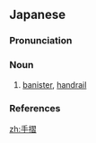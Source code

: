 ==Japanese==
{{wikipedia|lang=ja}}
{{ja-kanjitab|て|すり|yomi=k}}

===Pronunciation===
{{ja-pron|yomi=k|てすり|acc=3|acc_ref=DJR}}

===Noun===
{{ja-noun|てすり}}

# [[banister]], [[handrail]]

===References===
<references/>

[[zh:手摺]]